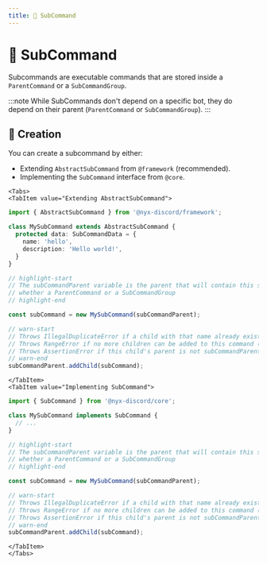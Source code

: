 ```yaml
---
title: ️🧩 SubCommand
---
```


# ️🧩 SubCommand


Subcommands are executable commands that are stored inside a `ParentCommand` or a `SubCommandGroup`.

:::note
While SubCommands don't depend on a specific bot, they do depend on their parent (`ParentCommand` or `SubCommandGroup`).
:::

## 👷 Creation

You can create a subcommand by either:

* Extending `AbstractSubCommand` from `@framework` (recommended).
* Implementing the `SubCommand` interface from `@core`.

```mdx-code-block
<Tabs>
<TabItem value="Extending AbstractSubCommand">
```

```ts
import { AbstractSubCommand } from '@nyx-discord/framework';

class MySubCommand extends AbstractSubCommand {
  protected data: SubCommandData = {
    name: 'hello',
    description: 'Hello world!',
  }
}

// highlight-start
// The subCommandParent variable is the parent that will contain this subcommand,
// whether a ParentCommand or a SubCommandGroup
// highlight-end

const subCommand = new MySubCommand(subCommandParent);

// warn-start
// Throws IllegalDuplicateError if a child with that name already exists
// Throws RangeError if no more children can be added to this command (25)
// Throws AssertionError if this child's parent is not subCommandParent
// warn-end
subCommandParent.addChild(subCommand);
```

```mdx-code-block
</TabItem>
<TabItem value="Implementing SubCommand">
```

```ts
import { SubCommand } from '@nyx-discord/core';

class MySubCommand implements SubCommand {
  // ...
}

// highlight-start
// The subCommandParent variable is the parent that will contain this subcommand,
// whether a ParentCommand or a SubCommandGroup
// highlight-end

const subCommand = new MySubCommand(subCommandParent);

// warn-start
// Throws IllegalDuplicateError if a child with that name already exists
// Throws RangeError if no more children can be added to this command (25)
// Throws AssertionError if this child's parent is not subCommandParent
// warn-end
subCommandParent.addChild(subCommand);
```

```mdx-code-block
</TabItem>
</Tabs>
```
